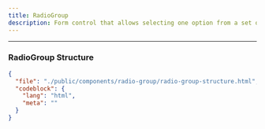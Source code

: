 ```yaml
---
title: RadioGroup
description: Form control that allows selecting one option from a set of mutually exclusive choices.
---
```


<ComponentPreview src="radio-group" />

---

### RadioGroup Structure

```json doc-gen:file
{
  "file": "./public/components/radio-group/radio-group-structure.html",
  "codeblock": {
    "lang": "html",
    "meta": ""
  }
}
```

